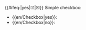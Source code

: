 <includeonly><span style="color:{{#ifeq:{{{1}}}|yes|green|red}}">{{#ifeq:{{{1}}}|yes|&#9745;|&#9746;}}</span></includeonly><noinclude>
Simple checkbox:
* <nowiki>{{en/Checkbox|yes}}</nowiki>: {{en/Checkbox|yes}}
* <nowiki>{{en/Checkbox|no}}</nowiki>: {{en/Checkbox|no}}
</noinclude>